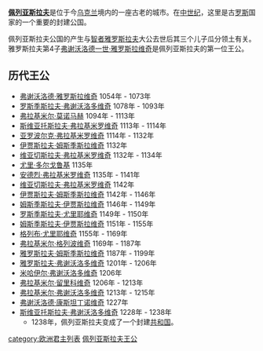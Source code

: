 '''[[佩列亚斯拉夫|佩列亚斯拉夫]]'''是位于今[[乌克兰|乌克兰]]境内的一座古老的城市。在[[中世纪|中世纪]]，这里是古[[罗斯|罗斯]]国家的一个重要的封建公国。

佩列亚斯拉夫公国的产生与[[雅罗斯拉夫_(智者)|智者雅罗斯拉夫]]大公去世后其三个儿子瓜分领土有关。雅罗斯拉夫第4子[[弗谢沃洛德一世·雅罗斯拉维奇|弗谢沃洛德一世·雅罗斯拉维奇]]是佩列亚斯拉夫的第一位王公。

==历代王公==
*[[弗谢沃洛德一世·雅罗斯拉维奇|弗谢沃洛德·雅罗斯拉维奇]] 1054年 - 1073年  
*[[罗斯季斯拉夫·弗谢沃洛多维奇|罗斯季斯拉夫·弗谢沃洛多维奇]] 1078年 - 1093年 
*[[弗拉基米尔·莫诺马赫|弗拉基米尔·莫诺马赫]] 1094年 - 1113年
*[[斯维亚托斯拉夫·弗拉基米罗维奇_(斯摩棱斯克)|斯维亚托斯拉夫·弗拉基米罗维奇]] 1113年 - 1114年
*[[亚罗波尔克二世·弗拉基米罗维奇|亚罗波尔克·弗拉基米罗维奇]] 1114年 - 1132年
*[[伊贾斯拉夫二世·姆斯季斯拉维奇|伊贾斯拉夫·姆斯季斯拉维奇]] 1132年 
*[[维亚切斯拉夫·弗拉基米罗维奇|维亚切斯拉夫·弗拉基米罗维奇]] 1132年 - 1134年 
*[[尤里·多尔戈鲁基|尤里·多尔戈鲁基]] 1135年
*[[安德烈·弗拉基米罗维奇_(佩列亚斯拉夫)|安德烈·弗拉基米罗维奇]] 1135年 - 1141年 
*[[维亚切斯拉夫·弗拉基米罗维奇|维亚切斯拉夫·弗拉基米罗维奇]] 1142年
*[[伊贾斯拉夫二世·姆斯季斯拉维奇|伊贾斯拉夫·姆斯季斯拉维奇]] 1142年 - 1146年
*[[姆斯季斯拉夫二世·伊贾斯拉维奇|姆斯季斯拉夫·伊贾斯拉维奇]] 1146年 - 1149年 
*[[罗斯季斯拉夫·尤里耶维奇|罗斯季斯拉夫·尤里耶维奇]] 1149年 - 1150年 
*[[姆斯季斯拉夫二世·伊贾斯拉维奇|姆斯季斯拉夫·伊贾斯拉维奇]] 1151年 - 1155年
*[[格列布·尤里耶维奇|格列布·尤里耶维奇]] 1155年 - 1169年  
*[[弗拉基米尔·格列波维奇|弗拉基米尔·格列波维奇]] 1169年 - 1187年
*[[雅罗斯拉夫·姆斯季斯拉维奇|雅罗斯拉夫·姆斯季斯拉维奇]] 1187年 - 1199年 
*[[雅罗斯拉夫二世·弗谢沃洛多维奇|雅罗斯拉夫·弗谢沃洛多维奇]] 1201年 - 1206年 
*[[米哈伊尔·弗谢沃洛多维奇|米哈伊尔·弗谢沃洛多维奇]] 1206年 
*[[弗拉基米尔·留里科维奇|弗拉基米尔·留里科维奇]] 1206年 - 1213年 
*[[弗拉基米尔·弗谢沃洛多维奇_(佩列亚斯拉夫)|弗拉基米尔·弗谢沃洛多维奇]] 1213年 - 1215年 
*[[弗谢沃洛德·康斯坦丁诺维奇|弗谢沃洛德·康斯坦丁诺维奇]] 1227年
*[[斯维亚托斯拉夫·弗谢沃洛多维奇_(弗拉基米尔)|斯维亚托斯拉夫·弗谢沃洛多维奇]] 1228年 - 1238年 
**1238年，佩列亚斯拉夫变成了一个封建[[共和国|共和国]]。

[[category:欧洲君主列表|category:欧洲君主列表]]
[[category:佩列亚斯拉夫王公|]]